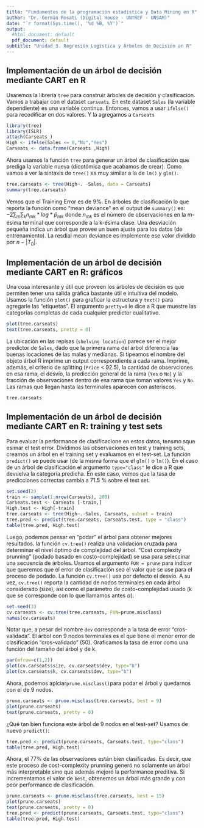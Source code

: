 ```yaml
---
title: "Fundamentos de la programación estadística y Data Mining en R"
author: "Dr. Germán Rosati (Digital House - UNTREF - UNSAM)"
date: "`r format(Sys.time(), '%d %B, %Y')`"
output:
  #html_document: default
  pdf_document: default
subtitle: "Unidad 3. Regresión Logística y Árboles de Decisión en R"
---
```


## Implementación de un árbol de decisión mediante CART en R
Usaremos la librería `tree` para construir árboles de decisión y clasificación. Vamos a trabajar con el dataset `carseats`.
En este dataset `Sales` (la variable dependiente) es una variable continua. Entonces, vamos a usar `ifelse()` para recodificar en dos valores. Y la agregamos a `Carseats`
```r
library(tree)
library(ISLR)
attach(Carseats )
High <- ifelse(Sales <= 8,"No","Yes")
Carseats <- data.frame(Carseats ,High)
```
Ahora usamos la función `tree` para generar un árbol de clasificación que prediga la variable nueva (dicotómica que acabamos de crear). Como vamos a ver la sintaxis de `tree()` es muy similar a la de `lm()` y `glm()`.
```r
tree.carseats <- tree(High~. -Sales, data = Carseats)
summary(tree.carseats)
```
Vemos que el Training Error es de 9%. En árboles de clasificación lo que reporta la función como "mean deviance" en el output de `summary()` es:
$-2\sum_{m}\sum_{k}n_{mk}*log*\hat{p}_{mk}$
donde $n_{mk}$ es el número de observaciones en la m-ésima terminal que corresponde a la k-ésima clase. Una desviación pequeña indica un árbol que provee un buen ajuste para los datos (de entrenamiento). La resdial mean deviance es implemente ese valor dividido por $n-|T_{0}|$.

## Implementación de un árbol de decisión mediante CART en R: gráficos
Una cosa interesante y útil que proveen los árboles de decisión es que permiten tener una salida gráfica bastante útil e intuitiva del modelo. Usamos la función `plot()` para graficar la estructura y `text()` para agregarle las "etiquetas". El argumento `pretty=0` le dice a R que muestre las categorías completas de cada cualquier predictor cualitativo.
```r
plot(tree.carseats)
text(tree.carseats, pretty = 0)
```
La ubicación en las repisas (`shelving location`) parece ser el mejor predictor de `Sales`, dado que la primera rama del árbol diferencia las buenas locaciones de las malas y medianas.
Si tipeamos el nombre del objeto árbol R imprime un output correspondiente a cada rama. Imprime, además, el criterio de splitting (`Price` < 92.5), la cantidad de observciones en esa rama, el desvío, la predicción general de la rama (`Yes` o `No`) y la fracción de observaciones dentro de esa rama que toman valores `Yes` y `No`. Las ramas que llegan hasta las terminales aparecen con asteriscos.

```r
tree.carseats
```

## Implementación de un árbol de decisión mediante CART en R: training y test sets
Para evaluar la performance de clasificacione en estos datos, tensmo sque esimar el test error. Dividimos las observaciones en test y training sets, creamos un árbol en el training set y evaluamos en el test-set. La función `predict()` se puede usar (de la misma forma que el `glm()` o `lm()`). En el caso de un árbol de clasificación el argumento `type="class"` le dice a R que devuelva la categoría predicha. En este caso, vemos que la tasa de predicciones correctas cambia a 71.5 % sobre el test set.
```r
set.seed(2)
train <- sample(1:nrow(Carseats), 200)
Carseats.test <- Carseats [-train,]
High.test <- High[-train]
tree.carseats <- tree(High~.-Sales, Carseats, subset = train)
tree.pred <- predict(tree.carseats, Carseats.test, type = "class")
table(tree.pred, High.test)
```
Luego, podemos pensar en "podar" el árbol para obtener mejores resultados. la función `cv.tree()` realiza una validación cruzada para determinar el nivel óptimo de complejidad del árbol. "Cost complexity prunning" (podado basado en costo-complejidad) se usa para seleccinar una secuencia de árboles. Usamos el argumento `FUN = prune` para indicar que queremos que el error de clasificación sea el valor que se use para el proceso de podado. La función `cv.tree()` usa por defecto el desvío. A su vez, `cv.tree()` reporta la cantidad de nodos terminales en cada árbol considerado (size), así como el parámetro de costo-complejidad usado (k que se corresponde con lo que llamamos antes $\alpha$).
```r
set.seed(3)
cv.carseats <- cv.tree(tree.carseats, FUN=prune.misclass)
names(cv.carseats)
```
Notar que, a pesar del nombre `dev` corresponde a la tasa de error "cros-validada". El árbol con 9 nodos terminales es el que tiene el menor error de clasificación "cros-validado" (50). Graficamos la tasa de error como una función del tamaño del árbol y de k.
```r
par(mfrow=c(1,2))
plot(cv.carseats$size, cv.carseats$dev, type="b")
plot(cv.carseats$k, cv.carseats$dev, type="b")
```
Ahora, podemos aplciar`prune.misclass()`para podar el árbol y quedarnos con el de 9 nodos.
```r
prune.carseats <- prune.misclass(tree.carseats, best = 9)
plot(prune.carseats)
text(prune.carseats, pretty = 0)
```
¿Qué tan bien funciona este árbol de 9 nodos en el test-set? Usamos de nuevo `predict()`: 
```r
tree.pred <- predict(prune.carseats, Carseats.test, type="class")
table(tree.pred, High.test)
```
Ahora, el 77% de las observaciones están bien clasificadas. Es decir, que este proceso de cost-complexity prunning generó no solamente un árbol más interpretable sino que además mejoró la performance preditiva. Si incrementamos el valor de `best`, obtenemos un árbol más grande y con peor performance de clasificación.
```r
prune.carseats <- prune.misclass(tree.carseats, best = 15)
plot(prune.carseats)
text(prune.carseats, pretty = 0)
tree.pred <- predict(prune.carseats, Carseats.test, type="class")
table(tree.pred, High.test)
```
